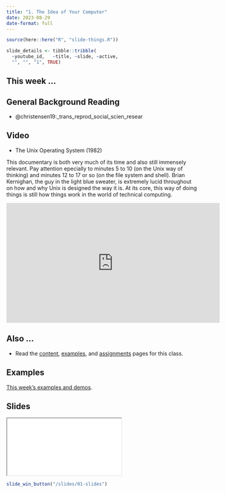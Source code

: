 ```yaml
---
title: "1. The Idea of Your Computer"
date: 2023-08-29
date-format: full
---
```


```r
source(here::here("R", "slide-things.R"))

slide_details <- tibble::tribble(
  ~youtube_id,   ~title, ~slide, ~active,
  "", "", "1", TRUE)

```

## This week ...

## General Background Reading

- @christensen19:_trans_reprod_social_scien_resear

## Video

- The Unix Operating System (1982)

This documentary is both very much of its time and also still immensely relevant. Pay attention epecially to minutes 5 to 10 (on the Unix way of thinking) and minutes 12 to 17 or so (on the file system and shell). Brian Kernighan, the guy in the light blue sweater, is extremely lucid throughout on how and why Unix is designed the way it is. At its core, this way of doing things is still how things work in the world of technical computing.

<iframe width="560" height="315" src="https://www.youtube.com/embed/tc4ROCJYbm0?si=PLR4KlEq3CSMDF3Q&amp;start=297" title="YouTube video player" frameborder="0" allow="accelerometer; autoplay; clipboard-write; encrypted-media; gyroscope; picture-in-picture; web-share" allowfullscreen></iframe>


## Also ... 

-   Read the [content](/content/index.qmd), [examples](/example/index.qmd), and [assignments](/assignment/index.qmd) pages for this class.

## Examples

[This week's examples and demos](/example/01-example.qmd).

## Slides

```{=html}
<script type="application/javascript">

function resizeIFrameToFitContent( iFrame ) {

   iFrame.width  = document.getElementById("quarto-document-content").clientWidth;
   iFrame.height  = (document.getElementById("quarto-document-content").clientWidth * 0.5625)
}

window.addEventListener('DOMContentLoaded', function(e) {

    var iFrame = document.getElementById( 'quartoframe' );
    resizeIFrameToFitContent( iFrame );
    } );

</script>
<iframe class="slide-deck" id="quartoframe" src="../slides/01-slides.html"></iframe>
```
```r
slide_win_button("/slides/01-slides")
```
